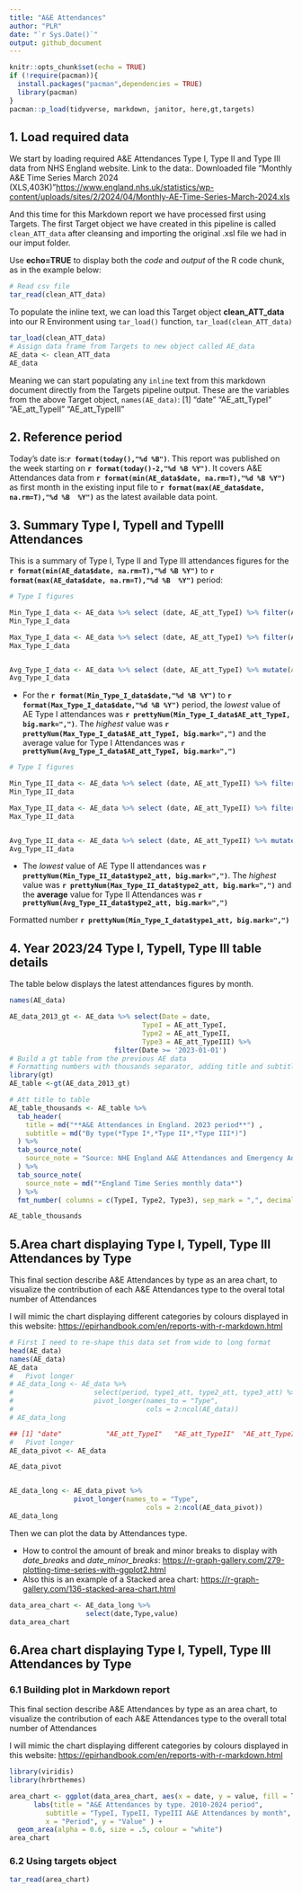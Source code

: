 ```yaml
---
title: "A&E Attendances"
author: "PLR"
date: "`r Sys.Date()`"
output: github_document
---
```


```r
knitr::opts_chunk$set(echo = TRUE) 
if (!require(pacman)){
  install.packages("pacman",dependencies = TRUE)
  library(pacman)
}
pacman::p_load(tidyverse, markdown, janitor, here,gt,targets)
```

## 1. Load required data 
  
We start by loading required A&E Attendances Type I, Type II and Type III data from NHS England website. Link to the data:. Downloaded file "Monthly A&E Time Series March 2024 (XLS,403K)"<https://www.england.nhs.uk/statistics/wp-content/uploads/sites/2/2024/04/Monthly-AE-Time-Series-March-2024.xls>

And this time for this Markdown report we have processed first using Targets. The first Target object we have created in this pipeline is called `clean_ATT_data` after cleansing and importing the original .xsl file we had in our \data imput folder.  

Use **echo=TRUE** to display both the *code* and *output* of the R code chunk, as in the example below: 

```r
# Read csv file
tar_read(clean_ATT_data)
```

To populate the inline text, we can load this Target object **clean_ATT_data** into our R Environment using `tar_load()` function, `tar_load(clean_ATT_data)`

```r
tar_load(clean_ATT_data)
# Assign data frame from Targets to new object called AE_data
AE_data <- clean_ATT_data
AE_data
```

Meaning we can start populating any `inline` text from this markdown document directly from the Targets pipeline output. These are the variables from the above Target object, `names(AE_data)`: [1] "date"           "AE_att_TypeI"   "AE_att_TypeII"  "AE_att_TypeIII"

## 2. Reference period  

Today's date is:**`r format(today(),"%d %B")`**. This report was published on the week starting on  **`r format(today()-2,"%d %B %Y")`**. It covers A&E Attendances data from **`r format(min(AE_data$date, na.rm=T),"%d %B %Y")`** as first month in the existing input file to **`r format(max(AE_data$date, na.rm=T),"%d %B 
%Y")`** as the latest available data point.

## 3. Summary Type I, TypeII and TypeIII Attendances

This is a summary of Type I, Type II and Type III attendances figures for the **`r format(min(AE_data$date, na.rm=T),"%d %B %Y")`** to **`r format(max(AE_data$date, na.rm=T),"%d %B 
%Y")`** period: 

```r
# Type I figures

Min_Type_I_data <- AE_data %>% select (date, AE_att_TypeI) %>% filter(AE_att_TypeI == min(AE_att_TypeI))
Min_Type_I_data

Max_Type_I_data <- AE_data %>% select (date, AE_att_TypeI) %>% filter(AE_att_TypeI == max(AE_att_TypeI))
Max_Type_I_data


Avg_Type_I_data <- AE_data %>% select (date, AE_att_TypeI) %>% mutate(AVG_type1_att = mean(AE_att_TypeI)) %>% filter(date == max(date))
Avg_Type_I_data
```

- For the **`r format(Min_Type_I_data$date,"%d %B %Y")`** to **`r format(Max_Type_I_data$date,"%d %B %Y")`** period, the *lowest* value of AE Type I attendances was **`r prettyNum(Min_Type_I_data$AE_att_TypeI, big.mark=",")`**. The *highest* value was **`r prettyNum(Max_Type_I_data$AE_att_TypeI, big.mark=",")`** and the average value for Type I Attendances was
**`r prettyNum(Avg_Type_I_data$AE_att_TypeI, big.mark=",")`**

```r
# Type I figures

Min_Type_II_data <- AE_data %>% select (date, AE_att_TypeII) %>% filter(AE_att_TypeII == min(AE_att_TypeII))
Min_Type_II_data

Max_Type_II_data <- AE_data %>% select (date, AE_att_TypeII) %>% filter(AE_att_TypeII == max(AE_att_TypeII))
Max_Type_II_data


Avg_Type_II_data <- AE_data %>% select (date, AE_att_TypeII) %>% mutate(AVG_type2_att = mean(AE_att_TypeII)) %>% filter(date == max(date))
Avg_Type_II_data
```

- The *lowest* value of AE Type II attendances was **`r prettyNum(Min_Type_II_data$type2_att, big.mark=",")`**. The *highest* value was **`r prettyNum(Max_Type_II_data$type2_att, big.mark=",")`** and the **average** value for Type II Attendances was
**`r prettyNum(Avg_Type_II_data$type2_att, big.mark=",")`**

Formatted number **`r prettyNum(Min_Type_I_data$type1_att, big.mark=",")`**

## 4. Year 2023/24 Type I, TypeII, Type III table details 

The table below displays the latest attendances figures by month. 

```r

names(AE_data)

AE_data_2013_gt <- AE_data %>% select(Date = date, 
                                 TypeI = AE_att_TypeI, 
                                 Type2 = AE_att_TypeII,
                                 Type3 = AE_att_TypeIII) %>% 
                          filter(Date >= '2023-01-01')
# Build a gt table from the previous AE data 
# Formatting numbers with thousands separator, adding title and subtitle
library(gt)
AE_table <-gt(AE_data_2013_gt) 

# Att title to table
AE_table_thousands <- AE_table %>% 
  tab_header(
    title = md("**A&E Attendances in England. 2023 period**") ,
    subtitle = md("By type(*Type I*,*Type II*,*Type III*)")
  ) %>% 
  tab_source_note(
    source_note = "Source: NHE England A&E Attendances and Emergency Admissions data"
  ) %>% 
  tab_source_note(
    source_note = md("*England Time Series monthly data*")
  ) %>% 
  fmt_number( columns = c(TypeI, Type2, Type3), sep_mark = ",", decimals = 0)

AE_table_thousands
```

## 5.Area chart displaying Type I, TypeII, Type III Attendances by Type

This final section describe A&E Attendances by type as an area chart, to visualize the contribution of each A&E Attendances type to the overal total number of Attendances

I will mimic the chart displaying different categories by colours displayed in this website:  <https://epirhandbook.com/en/reports-with-r-markdown.html>

```r
# First I need to re-shape this data set from wide to long format 
head(AE_data)
names(AE_data)
AE_data
#   Pivot longer
# AE_data_long <- AE_data %>% 
#                    select(period, type1_att, type2_att, type3_att) %>% 
#                    pivot_longer(names_to = "Type",
#                                 cols = 2:ncol(AE_data))
# AE_data_long
```
```r
## [1] "date"           "AE_att_TypeI"   "AE_att_TypeII"  "AE_att_TypeIII"
#   Pivot longer
AE_data_pivot <- AE_data

AE_data_pivot


AE_data_long <- AE_data_pivot %>% 
                pivot_longer(names_to = "Type",
                                  cols = 2:ncol(AE_data_pivot))
AE_data_long

```

Then we can plot the data by Attendances type. 

- How to control the amount of break and minor breaks to display with *date_breaks* and *date_minor_breaks*: <https://r-graph-gallery.com/279-plotting-time-series-with-ggplot2.html>
- Also this is an example of a Stacked area chart: <https://r-graph-gallery.com/136-stacked-area-chart.html>


```r


data_area_chart <- AE_data_long %>% 
                   select(date,Type,value) 
data_area_chart

```
## 6.Area chart displaying Type I, TypeII, Type III Attendances by Type

### 6.1 Building plot in Markdown report

This final section describe A&E Attendances by type as an area chart, to visualize the contribution of each A&E Attendances type to the overall total number of Attendances

I will mimic the chart displaying different categories by colours displayed in this website: <https://epirhandbook.com/en/reports-with-r-markdown.html>

```r
library(viridis)
library(hrbrthemes)

area_chart <- ggplot(data_area_chart, aes(x = date, y = value, fill = Type)) +
      labs(title = "A&E Attendances by type. 2010-2024 period",
         subtitle = "TypeI, TypeII, TypeIII A&E Attendances by month",
         x = "Period", y = "Value" ) +
  geom_area(alpha = 0.6, size = .5, colour = "white") 
area_chart

```

### 6.2 Using targets object 

```r
tar_read(area_chart)
```

